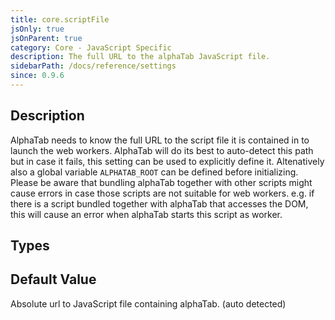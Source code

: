 ```yaml
---
title: core.scriptFile
jsOnly: true
jsOnParent: true
category: Core - JavaScript Specific
description: The full URL to the alphaTab JavaScript file.
sidebarPath: /docs/reference/settings
since: 0.9.6
---
```


<SinceBadge since="0.9.6" />


## Description
AlphaTab needs to know the full URL to the script file it is contained in to launch the web workers. AlphaTab will do its best to auto-detect
this path but in case it fails, this setting can be used to explicitly define it. Altenatively also a global variable `ALPHATAB_ROOT` can
be defined before initializing. Please be aware that bundling alphaTab together with other scripts might cause errors 
in case those scripts are not suitable for web workers. e.g. if there is a script bundled together with alphaTab that accesses the DOM,
this will cause an error when alphaTab starts this script as worker. 

<PropertyDescription metadata={metadata} />

## Types

<TypeTable>
    <TypeRow name="string" />
</TypeTable>

## Default Value
Absolute url to JavaScript file containing alphaTab. (auto detected)
